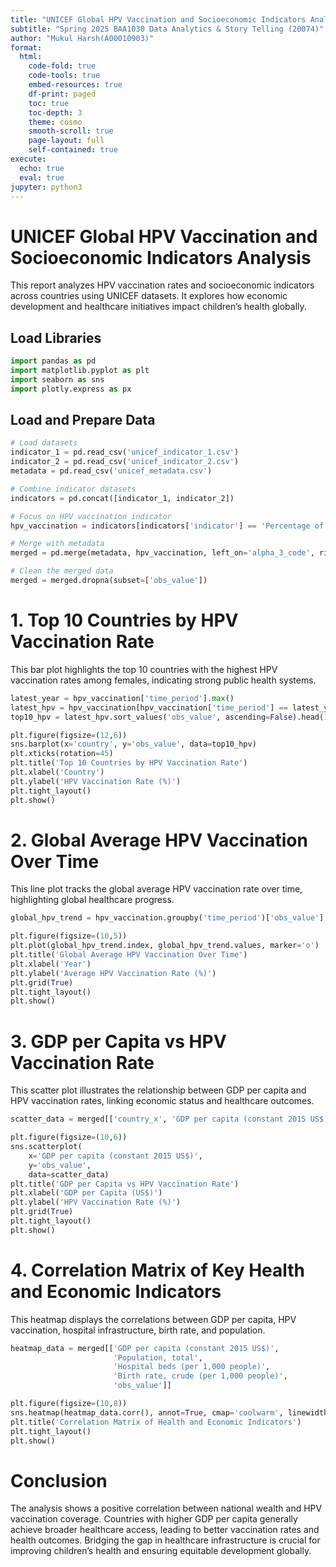 ```yaml
---
title: "UNICEF Global HPV Vaccination and Socioeconomic Indicators Analysis"
subtitle: "Spring 2025 BAA1030 Data Analytics & Story Telling (20074)"
author: "Mukul Harsh(A00010903)"
format:
  html:
    code-fold: true
    code-tools: true
    embed-resources: true
    df-print: paged
    toc: true
    toc-depth: 3
    theme: cosmo
    smooth-scroll: true
    page-layout: full
    self-contained: true
execute:
  echo: true
  eval: true
jupyter: python3
---
```


# UNICEF Global HPV Vaccination and Socioeconomic Indicators Analysis

This report analyzes HPV vaccination rates and socioeconomic indicators across countries using UNICEF datasets. It explores how economic development and healthcare initiatives impact children's health globally.

## Load Libraries

```python
import pandas as pd
import matplotlib.pyplot as plt
import seaborn as sns
import plotly.express as px
```

## Load and Prepare Data

```python
# Load datasets
indicator_1 = pd.read_csv('unicef_indicator_1.csv')
indicator_2 = pd.read_csv('unicef_indicator_2.csv')
metadata = pd.read_csv('unicef_metadata.csv')

# Combine indicator datasets
indicators = pd.concat([indicator_1, indicator_2])

# Focus on HPV vaccination indicator
hpv_vaccination = indicators[indicators['indicator'] == 'Percentage of females who received the last dose of human papillomavirus (HPV) vaccine per national schedule']

# Merge with metadata
merged = pd.merge(metadata, hpv_vaccination, left_on='alpha_3_code', right_on='alpha_3_code', how='left')

# Clean the merged data
merged = merged.dropna(subset=['obs_value'])
```

# 1. Top 10 Countries by HPV Vaccination Rate

This bar plot highlights the top 10 countries with the highest HPV vaccination rates among females, indicating strong public health systems.

```python
latest_year = hpv_vaccination['time_period'].max()
latest_hpv = hpv_vaccination[hpv_vaccination['time_period'] == latest_year]
top10_hpv = latest_hpv.sort_values('obs_value', ascending=False).head(10)

plt.figure(figsize=(12,6))
sns.barplot(x='country', y='obs_value', data=top10_hpv)
plt.xticks(rotation=45)
plt.title('Top 10 Countries by HPV Vaccination Rate')
plt.xlabel('Country')
plt.ylabel('HPV Vaccination Rate (%)')
plt.tight_layout()
plt.show()
```

# 2. Global Average HPV Vaccination Over Time

This line plot tracks the global average HPV vaccination rate over time, highlighting global healthcare progress.

```python
global_hpv_trend = hpv_vaccination.groupby('time_period')['obs_value'].mean()

plt.figure(figsize=(10,5))
plt.plot(global_hpv_trend.index, global_hpv_trend.values, marker='o')
plt.title('Global Average HPV Vaccination Over Time')
plt.xlabel('Year')
plt.ylabel('Average HPV Vaccination Rate (%)')
plt.grid(True)
plt.tight_layout()
plt.show()
```

# 3. GDP per Capita vs HPV Vaccination Rate

This scatter plot illustrates the relationship between GDP per capita and HPV vaccination rates, linking economic status and healthcare outcomes.

```python
scatter_data = merged[['country_x', 'GDP per capita (constant 2015 US$)', 'obs_value']].dropna()

plt.figure(figsize=(10,6))
sns.scatterplot(
    x='GDP per capita (constant 2015 US$)',
    y='obs_value',
    data=scatter_data)
plt.title('GDP per Capita vs HPV Vaccination Rate')
plt.xlabel('GDP per Capita (US$)')
plt.ylabel('HPV Vaccination Rate (%)')
plt.grid(True)
plt.tight_layout()
plt.show()
```

# 4. Correlation Matrix of Key Health and Economic Indicators

This heatmap displays the correlations between GDP per capita, HPV vaccination, hospital infrastructure, birth rate, and population.

```python
heatmap_data = merged[['GDP per capita (constant 2015 US$)', 
                       'Population, total',
                       'Hospital beds (per 1,000 people)',
                       'Birth rate, crude (per 1,000 people)',
                       'obs_value']]

plt.figure(figsize=(10,8))
sns.heatmap(heatmap_data.corr(), annot=True, cmap='coolwarm', linewidths=0.5)
plt.title('Correlation Matrix of Health and Economic Indicators')
plt.tight_layout()
plt.show()
```

# Conclusion

The analysis shows a positive correlation between national wealth and HPV vaccination coverage. Countries with higher GDP per capita generally achieve broader healthcare access, leading to better vaccination rates and health outcomes. Bridging the gap in healthcare infrastructure is crucial for improving children's health and ensuring equitable development globally.
